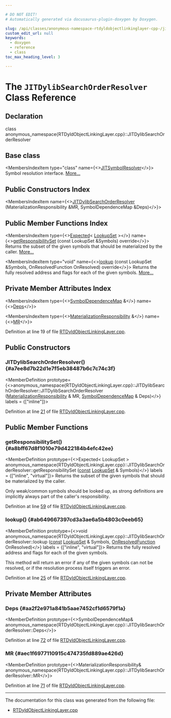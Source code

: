 ```yaml
---

# DO NOT EDIT!
# Automatically generated via docusaurus-plugin-doxygen by Doxygen.

slug: /api/classes/anonymous-namespace-rtdyldobjectlinkinglayer-cpp-/jitdylibsearchorderresolver
custom_edit_url: null
keywords:
  - doxygen
  - reference
  - class
toc_max_heading_level: 3

---
```





# The `JITDylibSearchOrderResolver` Class Reference

<DoxygenPage pluginConfig={pluginConfig}>



## Declaration

<CodeBlock>class anonymous_namespace{RTDyldObjectLinkingLayer.cpp}::JITDylibSearchOrderResolver</CodeBlock>

## Base class

<MembersIndex>

<MembersIndexItem
  type="class"
  name={<><a href="/docs/api/classes/llvm/jitsymbolresolver">JITSymbolResolver</a></>}>
Symbol resolution interface. <a href="/docs/api/classes/llvm/jitsymbolresolver/#details">More...</a>
</MembersIndexItem>

</MembersIndex>

## Public Constructors Index

<MembersIndex>

<MembersIndexItem
  name={<><a href="#a7ee8d7b22d1e7f5eb38487b6c7c74c3f">JITDylibSearchOrderResolver</a> (MaterializationResponsibility &amp;MR, SymbolDependenceMap &amp;Deps)</>}>
</MembersIndexItem>

</MembersIndex>

## Public Member Functions Index

<MembersIndex>

<MembersIndexItem
  type={<><a href="/docs/api/classes/llvm/expected">Expected</a>&lt; <a href="/docs/api/classes/llvm/jitsymbolresolver/#a487abfdc466598f156d5398ae986c6f9">LookupSet</a> &gt;</>}
  name={<><a href="#a8bff67d8f1010e79d422184b4efc42ee">getResponsibilitySet</a> (const LookupSet &amp;Symbols) override</>}>
Returns the subset of the given symbols that should be materialized by the caller. <a href="#a8bff67d8f1010e79d422184b4efc42ee">More...</a>
</MembersIndexItem>

<MembersIndexItem
  type="void"
  name={<><a href="#ab649667397cd3a3ae6a5b4803c0eeb65">lookup</a> (const LookupSet &amp;Symbols, OnResolvedFunction OnResolved) override</>}>
Returns the fully resolved address and flags for each of the given symbols. <a href="#ab649667397cd3a3ae6a5b4803c0eeb65">More...</a>
</MembersIndexItem>

</MembersIndex>

## Private Member Attributes Index

<MembersIndex>

<MembersIndexItem
  type={<><a href="/docs/api/namespaces/llvm/orc/#ad4c600dd1184757dace1280e114f5b15">SymbolDependenceMap</a> &amp;</>}
  name={<><a href="#aa2f2e971a841b5aae7452cf1d6579f1a">Deps</a></>}>
</MembersIndexItem>

<MembersIndexItem
  type={<><a href="/docs/api/classes/llvm/orc/materializationresponsibility">MaterializationResponsibility</a> &amp;</>}
  name={<><a href="#aec1f6977110915c474735fd889ae426d">MR</a></>}>
</MembersIndexItem>

</MembersIndex>


Definition at line 19 of file <a href="/docs/api/files/lib/lib/executionengine/lib/executionengine/orc/rtdyldobjectlinkinglayer-cpp">RTDyldObjectLinkingLayer.cpp</a>.

<SectionDefinition>

## Public Constructors

### JITDylibSearchOrderResolver() {#a7ee8d7b22d1e7f5eb38487b6c7c74c3f}

<MemberDefinition
  prototype={<>anonymous&#95;namespace&#123;RTDyldObjectLinkingLayer.cpp&#125;::JITDylibSearchOrderResolver::JITDylibSearchOrderResolver (<a href="/docs/api/classes/llvm/orc/materializationresponsibility">MaterializationResponsibility</a> &amp; MR, <a href="/docs/api/namespaces/llvm/orc/#ad4c600dd1184757dace1280e114f5b15">SymbolDependenceMap</a> &amp; Deps)</>}
  labels = {["inline"]}>

Definition at line <a href="/docs/api/files/lib/lib/executionengine/lib/executionengine/orc/rtdyldobjectlinkinglayer-cpp/#l00021">21</a> of file <a href="/docs/api/files/lib/lib/executionengine/lib/executionengine/orc/rtdyldobjectlinkinglayer-cpp">RTDyldObjectLinkingLayer.cpp</a>.
</MemberDefinition>

</SectionDefinition>

<SectionDefinition>

## Public Member Functions

### getResponsibilitySet() {#a8bff67d8f1010e79d422184b4efc42ee}

<MemberDefinition
  prototype={<>Expected&lt; LookupSet &gt; anonymous&#95;namespace&#123;RTDyldObjectLinkingLayer.cpp&#125;::JITDylibSearchOrderResolver::getResponsibilitySet (<a href="/docs/api/files/lib/lib/target/lib/target/aarch64/aarch64promoteconstant-cpp/#a90f8350fecae261c25be85d38b451bff">const</a> <a href="/docs/api/classes/llvm/jitsymbolresolver/#a487abfdc466598f156d5398ae986c6f9">LookupSet</a> &amp; Symbols)</>}
  labels = {["inline", "virtual"]}>
Returns the subset of the given symbols that should be materialized by the caller.

Only weak/common symbols should be looked up, as strong definitions are implicitly always part of the caller&#39;s responsibility.

Definition at line <a href="/docs/api/files/lib/lib/executionengine/lib/executionengine/orc/rtdyldobjectlinkinglayer-cpp/#l00059">59</a> of file <a href="/docs/api/files/lib/lib/executionengine/lib/executionengine/orc/rtdyldobjectlinkinglayer-cpp">RTDyldObjectLinkingLayer.cpp</a>.
</MemberDefinition>

### lookup() {#ab649667397cd3a3ae6a5b4803c0eeb65}

<MemberDefinition
  prototype={<>void anonymous&#95;namespace&#123;RTDyldObjectLinkingLayer.cpp&#125;::JITDylibSearchOrderResolver::lookup (<a href="/docs/api/files/lib/lib/target/lib/target/aarch64/aarch64promoteconstant-cpp/#a90f8350fecae261c25be85d38b451bff">const</a> <a href="/docs/api/classes/llvm/jitsymbolresolver/#a487abfdc466598f156d5398ae986c6f9">LookupSet</a> &amp; Symbols, <a href="/docs/api/classes/llvm/jitsymbolresolver/#a01f534cbe65344148ec2986691ff632a">OnResolvedFunction</a> OnResolved)</>}
  labels = {["inline", "virtual"]}>
Returns the fully resolved address and flags for each of the given symbols.

This method will return an error if any of the given symbols can not be resolved, or if the resolution process itself triggers an error.

Definition at line <a href="/docs/api/files/lib/lib/executionengine/lib/executionengine/orc/rtdyldobjectlinkinglayer-cpp/#l00025">25</a> of file <a href="/docs/api/files/lib/lib/executionengine/lib/executionengine/orc/rtdyldobjectlinkinglayer-cpp">RTDyldObjectLinkingLayer.cpp</a>.
</MemberDefinition>

</SectionDefinition>

<SectionDefinition>

## Private Member Attributes

### Deps {#aa2f2e971a841b5aae7452cf1d6579f1a}

<MemberDefinition
  prototype={<>SymbolDependenceMap&amp; anonymous&#95;namespace&#123;RTDyldObjectLinkingLayer.cpp&#125;::JITDylibSearchOrderResolver::Deps</>}>

Definition at line <a href="/docs/api/files/lib/lib/executionengine/lib/executionengine/orc/rtdyldobjectlinkinglayer-cpp/#l00072">72</a> of file <a href="/docs/api/files/lib/lib/executionengine/lib/executionengine/orc/rtdyldobjectlinkinglayer-cpp">RTDyldObjectLinkingLayer.cpp</a>.
</MemberDefinition>

### MR {#aec1f6977110915c474735fd889ae426d}

<MemberDefinition
  prototype={<>MaterializationResponsibility&amp; anonymous&#95;namespace&#123;RTDyldObjectLinkingLayer.cpp&#125;::JITDylibSearchOrderResolver::MR</>}>

Definition at line <a href="/docs/api/files/lib/lib/executionengine/lib/executionengine/orc/rtdyldobjectlinkinglayer-cpp/#l00071">71</a> of file <a href="/docs/api/files/lib/lib/executionengine/lib/executionengine/orc/rtdyldobjectlinkinglayer-cpp">RTDyldObjectLinkingLayer.cpp</a>.
</MemberDefinition>

</SectionDefinition>

<hr/>

The documentation for this class was generated from the following file:

<ul>
<li><a href="/docs/api/files/lib/lib/executionengine/lib/executionengine/orc/rtdyldobjectlinkinglayer-cpp">RTDyldObjectLinkingLayer.cpp</a></li>
</ul>

</DoxygenPage>
